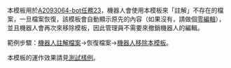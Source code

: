 {{NoteTA|G1=MediaWiki}}{{Documentation subpage}}<!-- 在本行下編輯模板說明 -->
{{Bot use warning|bots=[[User:A2093064-bot]]}}
本模板用於[[User:A2093064-bot/task/23|A2093064-bot任務23]]，機器人會使用本模板來「註解」不存在的檔案，一旦檔案恢復，該模板會自動顯示原先的內容（如果沒有，請做個[[WP:NULL|零編輯]]），並且機器人會再次來移除模板，因此管理員不需要來撤銷機器人的編輯。

範例步驟：[[Special:Diff/64818585|機器人註解檔案]]→恢復檔案→[[Special:Diff/64818935|機器人移除本模板]]。

本模板的運作效果請見[[Template:Show if file exists/testcases|測試樣例]]。

<includeonly>{{Sandbox other||<!-- 本行下加入模板的分類 -->

}}</includeonly>